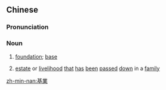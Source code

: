 {{also|基业}}
==Chinese==
{{zh-forms|s=基业}}

===Pronunciation===
{{zh-pron
|m=jīyè
|c=gei1 jip6
|h=pfs=kî-ngia̍p
|mn=ki-gia̍p
|cat=n
}}

===Noun===
{{zh-noun}}

# [[foundation]]; [[base]]
# {{lb|zh|archaic}} [[estate]] or [[livelihood]] [[that]] [[has]] [[been]] [[passed]] [[down]] in a [[family]]

[[zh-min-nan:基業]]